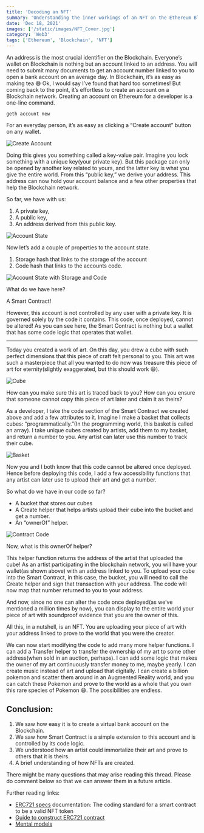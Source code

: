 ```yaml
---
title: 'Decoding an NFT'
summary: 'Understanding the inner workings of an NFT on the Ethereum Blockchain'
date: 'Dec 18, 2021'
images: ['/static/images/NFT_Cover.jpg']
category: 'Web3'
tags: ['Ethereum', 'Blockchain', 'NFT']
---
```


An address is the most crucial identifier on the Blockchain. Everyone’s wallet on Blockchain is nothing but an account linked to an address. You will need to submit many documents to get an account number linked to you to open a bank account on an average day. In Blockchain, it’s as easy as making tea 😄 Ok, I would say I’ve found that hard too sometimes! But coming back to the point, it’s effortless to create an account on a Blockchain network. Creating an account on Ethereum for a developer is a one-line command.

`geth account new`

For an everyday person, it’s as easy as clicking a “Create account” button on any wallet.

![Create Account](/AireshBlog/static/images/Metamask.webp)

Doing this gives you something called a key-value pair. Imagine you lock something with a unique key(your private key). But this package can only be opened by another key related to yours, and the latter key is what you give the entire world. From this “public key,” we derive your address. This address can now hold your account balance and a few other properties that help the Blockchain network.

So far, we have with us:

1. A private key,
2. A public key,
3. An address derived from this public key.

![Account State](/AireshBlog/static/images/Account_State.webp)

Now let’s add a couple of properties to the account state.

1. Storage hash that links to the storage of the account
2. Code hash that links to the accounts code.

![Account State with Storage and Code](/AireshBlog/static/images/Smart_Contract_State.webp)

What do we have here?

A Smart Contract!

However, this account is not controlled by any user with a private key. It is governed solely by the code it contains. This code, once deployed, cannot be altered! As you can see here, the Smart Contract is nothing but a wallet that has some code logic that operates that wallet.

---

Today you created a work of art. On this day, you drew a cube with such perfect dimensions that this piece of craft felt personal to you. This art was such a masterpiece that all you wanted to do now was treasure this piece of art for eternity(slightly exaggerated, but this should work 😄).

![Cube](/AireshBlog/static/images/NFT_Cube.jpg)

How can you make sure this art is traced back to you? How can you ensure that someone cannot copy this piece of art later and claim it as theirs?

As a developer, I take the code section of the Smart Contract we created above and add a few attributes to it. Imagine I make a basket that collects cubes: “programmatically.”(In the programming world, this basket is called an array). I take unique cubes created by artists, add them to my basket, and return a number to you. Any artist can later use this number to track their cube.

![Basket](/AireshBlog/static/images/NFT_Bucket_Array.jpg)

Now you and I both know that this code cannot be altered once deployed. Hence before deploying this code, I add a few accessibility functions that any artist can later use to upload their art and get a number.

So what do we have in our code so far?

- A bucket that stores our cubes
- A Create helper that helps artists upload their cube into the bucket and get a number.
- An “ownerOf” helper.

![Contract Code](/AireshBlog/static/images/contract_code.webp)

Now, what is this ownerOf helper?

This helper function returns the address of the artist that uploaded the cube! As an artist participating in the blockchain network, you will have your wallet(as shown above) with an address linked to you. To upload your cube into the Smart Contract, in this case, the bucket, you will need to call the Create helper and sign that transaction with your address. The code will now map that number returned to you to your address.

And now, since no one can alter the code once deployed(as we’ve mentioned a million times by now), you can display to the entire world your piece of art with soundproof evidence that you are the owner of this.

All this, in a nutshell, is an NFT. You are uploading your piece of art with your address linked to prove to the world that you were the creator.

We can now start modifying the code to add many more helper functions. I can add a Transfer helper to transfer the ownership of my art to some other address(when sold in an auction, perhaps). I can add some logic that makes the owner of my art continuously transfer money to me, maybe yearly. I can create music instead of art and upload that digitally. I can create a billion pokemon and scatter them around in an Augmented Reality world, and you can catch these Pokemon and prove to the world as a whole that you own this rare species of Pokemon 😄. The possibilities are endless.

## Conclusion:

1. We saw how easy it is to create a virtual bank account on the Blockchain.
2. We saw how Smart Contract is a simple extension to this account and is controlled by its code logic.
3. We understood how an artist could immortalize their art and prove to others that it is theirs.
4. A brief understanding of how NFTs are created.

There might be many questions that may arise reading this thread. Please do comment below so that we can answer them in a future article.

Further reading links:

- [ERC721 specs](https://eips.ethereum.org/EIPS/eip-721) documentation: The coding standard for a smart contract to be a valid NFT token
- [Guide to construct ERC721 contract](https://docs.openzeppelin.com/contracts/3.x/erc721)
- [Mental models](https://takenobu-hs.github.io/downloads/ethereum_evm_illustrated.pdf)
